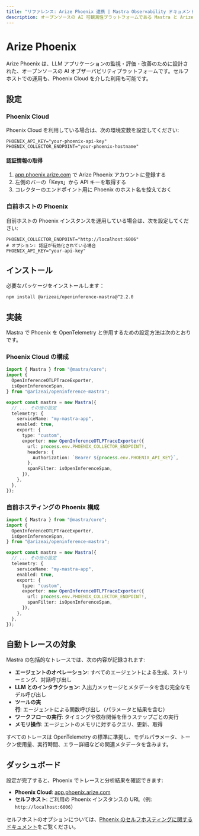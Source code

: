 ```yaml
---
title: "リファレンス: Arize Phoenix 連携 | Mastra Observability ドキュメント"
description: オープンソースの AI 可観測性プラットフォームである Mastra と Arize Phoenix の連携方法を解説するドキュメント。LLM アプリケーションの監視と評価に関する情報を提供します。
---
```


# Arize Phoenix

Arize Phoenix は、LLM アプリケーションの監視・評価・改善のために設計された、オープンソースの AI オブザーバビリティプラットフォームです。セルフホストでの運用も、Phoenix Cloud を介した利用も可能です。

## 設定

### Phoenix Cloud

Phoenix Cloud を利用している場合は、次の環境変数を設定してください:

```env
PHOENIX_API_KEY="your-phoenix-api-key"
PHOENIX_COLLECTOR_ENDPOINT="your-phoenix-hostname"
```


#### 認証情報の取得

1. [app.phoenix.arize.com](https://app.phoenix.arize.com/login) で Arize Phoenix アカウントに登録する
2. 左側のバーの「Keys」から API キーを取得する
3. コレクターのエンドポイント用に Phoenix のホスト名を控えておく

### 自前ホストの Phoenix

自前ホストの Phoenix インスタンスを運用している場合は、次を設定してください:

```env
PHOENIX_COLLECTOR_ENDPOINT="http://localhost:6006"
# オプション: 認証が有効化されている場合
PHOENIX_API_KEY="your-api-key"
```


## インストール

必要なパッケージをインストールします：

```bash
npm install @arizeai/openinference-mastra@^2.2.0
```


## 実装

Mastra で Phoenix を OpenTelemetry と併用するための設定方法は次のとおりです。

### Phoenix Cloud の構成

```typescript
import { Mastra } from "@mastra/core";
import {
  OpenInferenceOTLPTraceExporter,
  isOpenInferenceSpan,
} from "@arizeai/openinference-mastra";

export const mastra = new Mastra({
  // ... その他の設定
  telemetry: {
    serviceName: "my-mastra-app",
    enabled: true,
    export: {
      type: "custom",
      exporter: new OpenInferenceOTLPTraceExporter({
        url: process.env.PHOENIX_COLLECTOR_ENDPOINT!,
        headers: {
          Authorization: `Bearer ${process.env.PHOENIX_API_KEY}`,
        },
        spanFilter: isOpenInferenceSpan,
      }),
    },
  },
});
```


### 自前ホスティングの Phoenix 構成

```typescript
import { Mastra } from "@mastra/core";
import {
  OpenInferenceOTLPTraceExporter,
  isOpenInferenceSpan,
} from "@arizeai/openinference-mastra";

export const mastra = new Mastra({
  // ... その他の設定
  telemetry: {
    serviceName: "my-mastra-app",
    enabled: true,
    export: {
      type: "custom",
      exporter: new OpenInferenceOTLPTraceExporter({
        url: process.env.PHOENIX_COLLECTOR_ENDPOINT!,
        spanFilter: isOpenInferenceSpan,
      }),
    },
  },
});
```


## 自動トレースの対象

Mastra の包括的なトレースでは、次の内容が記録されます:

- **エージェントのオペレーション**: すべてのエージェントによる生成、ストリーミング、対話呼び出し
- **LLM とのインタラクション**: 入出力メッセージとメタデータを含む完全なモデル呼び出し
- **ツールの実行**: エージェントによる関数呼び出し（パラメータと結果を含む）
- **ワークフローの実行**: タイミングや依存関係を伴うステップごとの実行
- **メモリ操作**: エージェントのメモリに対するクエリ、更新、取得

すべてのトレースは OpenTelemetry の標準に準拠し、モデルパラメータ、トークン使用量、実行時間、エラー詳細などの関連メタデータを含みます。

## ダッシュボード

設定が完了すると、Phoenix でトレースと分析結果を確認できます:

- **Phoenix Cloud**: [app.phoenix.arize.com](https://app.phoenix.arize.com)
- **セルフホスト**: ご利用の Phoenix インスタンスの URL（例: `http://localhost:6006`）

セルフホストのオプションについては、[Phoenix のセルフホスティングに関するドキュメント](https://arize.com/docs/phoenix/self-hosting)をご覧ください。